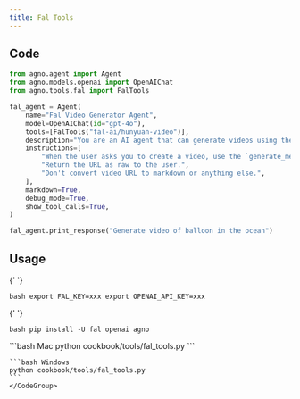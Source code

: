 ```yaml
---
title: Fal Tools
---
```


## Code

```python cookbook/tools/fal_tools.py
from agno.agent import Agent
from agno.models.openai import OpenAIChat
from agno.tools.fal import FalTools

fal_agent = Agent(
    name="Fal Video Generator Agent",
    model=OpenAIChat(id="gpt-4o"),
    tools=[FalTools("fal-ai/hunyuan-video")],
    description="You are an AI agent that can generate videos using the Fal API.",
    instructions=[
        "When the user asks you to create a video, use the `generate_media` tool to create the video.",
        "Return the URL as raw to the user.",
        "Don't convert video URL to markdown or anything else.",
    ],
    markdown=True,
    debug_mode=True,
    show_tool_calls=True,
)

fal_agent.print_response("Generate video of balloon in the ocean")
```

## Usage

<Steps>
  <Snippet file="create-venv-step.mdx" />

{' '}

<Step title="Set your API keys">```bash export FAL_KEY=xxx export OPENAI_API_KEY=xxx ```</Step>

{' '}

<Step title="Install libraries">```bash pip install -U fal openai agno ```</Step>

  <Step title="Run Agent">
    <CodeGroup>
    ```bash Mac
    python cookbook/tools/fal_tools.py
    ```

    ```bash Windows
    python cookbook/tools/fal_tools.py
    ```
    </CodeGroup>

  </Step>
</Steps>
